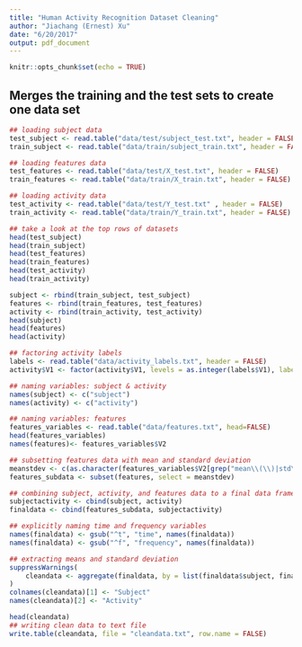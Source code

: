```yaml
---
title: "Human Activity Recognition Dataset Cleaning"
author: "Jiachang (Ernest) Xu"
date: "6/20/2017"
output: pdf_document
---
```


```r
knitr::opts_chunk$set(echo = TRUE)
```

## Merges the training and the test sets to create one data set

```r
## loading subject data
test_subject <- read.table("data/test/subject_test.txt", header = FALSE)
train_subject <- read.table("data/train/subject_train.txt", header = FALSE)
```

```r
## loading features data
test_features <- read.table("data/test/X_test.txt", header = FALSE)
train_features <- read.table("data/train/X_train.txt", header = FALSE)
```

```r
## loading activity data
test_activity <- read.table("data/test/Y_test.txt" , header = FALSE)
train_activity <- read.table("data/train/Y_train.txt", header = FALSE)
```

```r
## take a look at the top rows of datasets
head(test_subject)
head(train_subject)
head(test_features)
head(train_features)
head(test_activity)
head(train_activity)
```

```r
subject <- rbind(train_subject, test_subject)
features <- rbind(train_features, test_features)
activity <- rbind(train_activity, test_activity)
head(subject)
head(features)
head(activity)
```

```r
## factoring activity labels
labels <- read.table("data/activity_labels.txt", header = FALSE)
activity$V1 <- factor(activity$V1, levels = as.integer(labels$V1), labels = labels$V2)
```

```r
## naming variables: subject & activity
names(subject) <- c("subject")
names(activity) <- c("activity")
```

```r
## naming variables: features
features_variables <- read.table("data/features.txt", head=FALSE)
head(features_variables)
names(features)<- features_variables$V2
```

```r
## subsetting features data with mean and standard deviation
meanstdev <- c(as.character(features_variables$V2[grep("mean\\(\\)|std\\(\\)", features_variables$V2)]))
features_subdata <- subset(features, select = meanstdev)
```

```r
## combining subject, activity, and features data to a final data frame
subjectactivity <- cbind(subject, activity)
finaldata <- cbind(features_subdata, subjectactivity)
```

```r
## explicitly naming time and frequency variables
names(finaldata) <- gsub("^t", "time", names(finaldata))
names(finaldata) <- gsub("^f", "frequency", names(finaldata))
```

```r
## extracting means and standard deviation
suppressWarnings(
    cleandata <- aggregate(finaldata, by = list(finaldata$subject, finaldata$activity), FUN = mean)
)
colnames(cleandata)[1] <- "Subject"
names(cleandata)[2] <- "Activity"
```

```r
head(cleandata)
## writing clean data to text file
write.table(cleandata, file = "cleandata.txt", row.name = FALSE)
```
